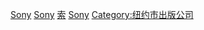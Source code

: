 [[Category:美國音樂出版社|Sony]]
[[Category:邁克爾·傑克遜|Sony]]
[[Category:索尼音樂集團|索]]
[[Category:以音樂出版社命名的分類|Sony]]
[[Category:纽约市出版公司|Category:纽约市出版公司]]